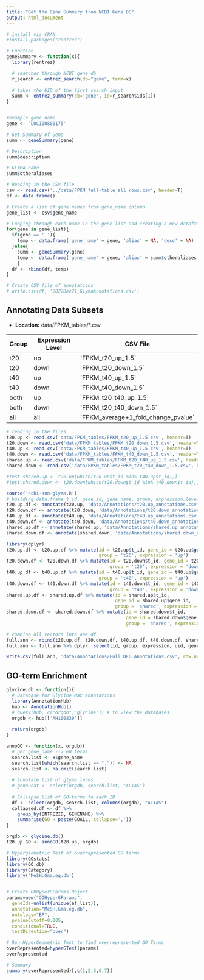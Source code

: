 ```yaml
---
title: "Get the Gene Summary from NCBI Gene DB"
output: html_document
---
```


```r
# install via CRAN
#install.packages("rentrez")

# Function
geneSummary <- function(x){
  library(rentrez)

  # searches through NCBI gene db
  r_search <- entrez_search(db="gene", term=x) 
  
  # takes the UID of the first search input
  summ <- entrez_summary(db='gene', id=r_search$ids[1])
}


#example gene name
gene <- 'LOC100800175' 

# Get Summary of Gene 
summ <- geneSummary(gene)

# Description
summ$description
```

```r
# GLYMA name
summ$otheraliases
```

```r
# Reading in the CSV file
csv <- read.csv('../data/FPKM_full-table_all_rows.csv', header=T)
df <- data.frame()

# Create a list of gene names from gene_name column
gene_list <- csv$gene_name

# Looping through each name in the gene list and creating a new dataframe
for(gene in gene_list){
  if(gene == '.'){
    temp <- data.frame('gene_name' = gene, 'alias' = NA, 'desc' = NA)
  }else{
    summ <- geneSummary(gene)
    temp <- data.frame('gene_name' = gene, 'alias' = summ$otheraliases, 'desc' = summ$description)
    }
  df <- rbind(df, temp)
}

# Create CSV file of annotations
# write.csv(df, '2022Dec21_GlymaAnnotations.csv')
```

## Annotating Data Subsets

-   **Location:** data/FPKM_tables/\*.csv

| Group | Expression Level | CSV File                              |
|-------|------------------|---------------------------------------|
| t20   | up               | \`FPKM_t20_up_1.5\`                   |
| t20   | down             | \`FPKM_t20_down_1.5\`                 |
| t40   | up               | \`FPKM_t40_up_1.5\`                   |
| t40   | down             | \`FPKM_t40_down_1.5\`                 |
| both  | up               | \`FPKM_t20_t40_up_1.5\`               |
| both  | down             | \`FPKM_t20_t40_down_1.5\`             |
| all   | all              | \`FPKM_average+1_fold_change_pvalue\` |

```r
# reading in the files
t20.up <- read.csv('data/FPKM_tables/FPKM_t20_up_1.5.csv', header=T)
t20.down <- read.csv('data/FPKM_tables/FPKM_t20_down_1.5.csv', header=T)
t40.up <- read.csv('data/FPKM_tables/FPKM_t40_up_1.5.csv', header=T)
t40.down <- read.csv('data/FPKM_tables/FPKM_t40_down_1.5.csv', header=T)
shared.up <- read.csv('data/FPKM_tables/FPKM_t20_t40_up_1.5.csv', header=T)
shared.down <- read.csv('data/FPKM_tables/FPKM_t20_t40_down_1.5.csv', header=T)

#test.shared.up <- t20.up[which(t20.up$t_id %in% t40.up$t_id),]
#test.shared.down <- t20.down[which(t20.down$t_id %in% t40.down$t_id),]
```

```r
source('ncbi-ann-glyma.R')
# building data.frame t_id, gene_id, gene_name, group, expression.level
t20.up.df <- annotate(t20.up, 'data/Annotations/t20.up_annotations.csv')
t20.down.df <- annotate(t20.down, 'data/Annotations/t20.down_annotations.csv')
t40.up.df <- annotate(t40.up, 'data/Annotations/t40.up_annotations.csv')
t40.down.df <- annotate(t40.down, 'data/Annotations/t40.down_annotations.csv')
shared.up.df <- annotate(shared.up, 'data/Annotations/shared.up_annotations.csv')
shared.down.df <- annotate(shared.down, 'data/Annotations/shared.down_annotations.csv')
```

```r
library(dplyr)
t20.up.df <- t20.up.df %>% mutate(id = t20.up$t_id, gene_id = t20.up$gene_id, 
                                  group = 't20', expression = 'up')
t20.down.df <- t20.down.df %>% mutate(id = t20.down$t_id, gene_id = t20.down$gene_id,
                                      group = 't20', expression = 'down')
t40.up.df <- t40.up.df %>% mutate(id = t40.up$t_id, gene_id = t40.up$gene_id,
                                  group = 't40', expression = 'up')
t40.down.df <- t40.down.df %>% mutate(id = t40.down$t_id, gene_id = t40.down$gene_id,
                                      group = 't40', expression = 'down')
shared.up.df <- shared.up.df %>% mutate(id = shared.up$t_id, 
                                        gene_id = shared.up$gene_id,
                                        group = 'shared', expression = 'up')
shared.down.df <- shared.down.df %>% mutate(id = shared.down$t_id,
                                            gene_id = shared.down$gene_id,
                                            group = 'shared', expression = 'down')

# combine all vectors into one df
full.ann <- rbind(t20.up.df, t20.down.df, t40.up.df, t40.down.df, shared.up.df, shared.down.df)
full.ann <- full.ann %>% dplyr::select(id, group, expression, uid, gene_id, gene_name, alias, desc)

write.csv(full.ann, 'data/Annotations/Full_DEG_Annotations.csv', row.names=F)
```

## GO-term Enrichment

```r

glycine.db <- function(){
  # Database for Glycine Max annotations
  library(AnnotationHub)
  hub <- AnnotationHub()
  # query(hub, c("orgdb","glycine")) # to view the databases
  orgdb <- hub[['AH100839']]
  
  return(orgdb)
}

annoGO <- function(x, orgdb){
  # get gene_name --> GO terms
  search.list <- x$gene_name
  search.list[which(search.list == ".")] <- NA
  search.list <- na.omit(search.list)
  
  # Annotate list of glyma terms
  # gene2cat <- select(orgdb, search.list, "ALIAS")
  
  # Collapse list of GO-terms to each ID
  df <- select(orgdb, search.list, columns(orgdb), "ALIAS")
  collapsed.df <- df %>% 
    group_by(ENTREZID, GENENAME) %>% 
    summarise(GO = paste(GOALL, collapse=','))
}

orgdb <- glycine.db()
t20.up.GO <- annoGO(t20.up, orgdb)
```

```r
# Hypergeometric Test of overrepresented GO terms
library(GOstats)
library(GO.db)
library(Category)
library('MeSH.Gma.eg.db')


# Create GOHyperGParams Object
params=new("GOHyperGParams", 
  geneIds=unlist(unique(at_list)), 
  annotation="MeSH.Gma.eg.db", 
  ontology="BP", 
  pvalueCutoff=0.005, 
  conditional=TRUE, 
  testDirection="over")

# Run HyperGeometric Test to find overrepresented GO Terms
overRepresented=hyperGTest(params)
overRepresented

# Summary
summary(overRepresented)[,c(1,2,5,6,7)]
```
